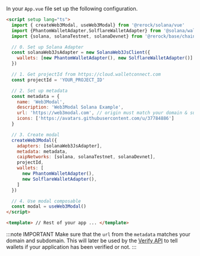 
In your `App.vue` file set up the following configuration.

```html
<script setup lang="ts">
  import { createWeb3Modal, useWeb3Modal} from '@rerock/solana/vue'
  import {PhantomWalletAdapter,SolflareWalletAdapter} from '@solana/wallet-adapter-wallets'
  import {solana, solanaTestnet, solanaDevnet} from '@rerock/base/chains'

  // 0. Set up Solana Adapter
  const solanaWeb3JsAdapter = new SolanaWeb3JsClient({
    wallets: [new PhantomWalletAdapter(), new SolflareWalletAdapter()]
  })

  // 1. Get projectId from https://cloud.walletconnect.com
  const projectId = 'YOUR_PROJECT_ID'

  // 2. Set up metadata
  const metadata = {
    name: 'Web3Modal',
    description: 'Web3Modal Solana Example',
    url: 'https://web3modal.com', // origin must match your domain & subdomain
    icons: ['https://avatars.githubusercontent.com/u/37784886']
  }

  // 3. Create modal
  createWeb3Modal({
    adapters: [solanaWeb3JsAdapter],
    metadata: metadata,
    caipNetworks: [solana, solanaTestnet, solanaDevnet],
    projectId,
    wallets: [
      new PhantomWalletAdapter(),
      new SolflareWalletAdapter(),
    ]
  })

  // 4. Use modal composable
  const modal = useWeb3Modal()
</script>

<template> // Rest of your app ... </template>
```

:::note IMPORTANT
Make sure that the `url` from the `metadata` matches your domain and subdomain. This will later be used by the [Verify API](../../../cloud/verify.mdx) to tell wallets if your application has been verified or not.
:::
